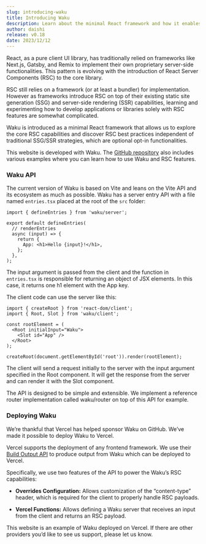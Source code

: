 ```yaml
---
slug: introducing-waku
title: Introducing Waku
description: Learn about the minimal React framework and how it enables RSC features.
author: daishi
release: v0.18
date: 2023/12/12
---
```


React, as a pure client UI library, has traditionally relied on frameworks like Next.js, Gatsby, and Remix to implement their own proprietary server-side functionalities. This pattern is evolving with the introduction of React Server Components (RSC) to the core library.

RSC still relies on a framework (or at least a bundler) for implementation. However as frameworks introduce RSC on top of their existing static site generation (SSG) and server-side rendering (SSR) capabilities, learning and experimenting how to develop applications or libraries solely with RSC features are somewhat complicated.

Waku is introduced as a minimal React framework that allows us to explore the core RSC capabilities and discover RSC best practices independent of traditional SSG/SSR strategies, which are optional opt-in functionalities.

This website is developed with Waku. The [GitHub repository](https://github.com/dai-shi/waku) also includes various examples where you can learn how to use Waku and RSC features.

### Waku API

The current version of Waku is based on Vite and leans on the Vite API and its ecosystem as much as possible. Waku has a server entry API with a file named `entries.tsx` placed at the root of the `src` folder:

```tsx
import { defineEntries } from 'waku/server';

export default defineEntries(
  // renderEntries
  async (input) => {
    return {
      App: <h1>Hello {input}!</h1>,
    };
  },
);
```

The input argument is passed from the client and the function in `entries.tsx` is responsible for returning an object of JSX elements. In this case, it returns one h1 element with the App key.

The client code can use the server like this:

```tsx
import { createRoot } from 'react-dom/client';
import { Root, Slot } from 'waku/client';

const rootElement = (
  <Root initialInput="Waku">
    <Slot id="App" />
  </Root>
);

createRoot(document.getElementById('root')).render(rootElement);
```

The client will send a request initially to the server with the input argument specified in the Root component. It will get the response from the server and can render it with the Slot component.

The API is designed to be simple and extensible. We implement a reference router implementation called waku/router on top of this API for example.

### Deploying Waku

We’re thankful that Vercel has helped sponsor Waku on GitHub. We’ve made it possible to deploy Waku to Vercel.

Vercel supports the deployment of any frontend framework. We use their [Build Output API](https://vercel.com/docs/build-output-api/v3) to produce output from Waku which can be deployed to Vercel.

Specifically, we use two features of the API to power the Waku’s RSC capabilities:

- **Overrides Configuration:** Allows customization of the “content-type” header, which is required for the client to properly handle RSC payloads.

- **Vercel Functions:** Allows defining a Waku server that receives an input from the client and returns an RSC payload.

This website is an example of Waku deployed on Vercel. If there are other providers you’d like to see us support, please let us know.
